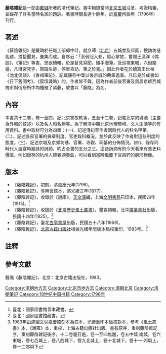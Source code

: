 '''藤陰雜記'''是一部由[[戴璐|戴璐]]所著的清代筆記。書中輯錄當時[[五城_(北京)|北京五城]]沿革，考證精審，並錄存了許多當時名家的題詠。著書時間長達十餘年，於[[嘉慶|嘉慶]]丙辰年（1796年）刊行。
==著述==
《藤陰雜記》是戴璐於任職工部郎中時，就京師（[[北京|北京]]）五城並及郊區，搜訪坊巷名跡，掇拾聞見，彙集而成。自序云：「余弱冠入都，留心掌故，嘗閱王漁洋《偶談》、《筆記》等書，思欲續輯，於是目見耳聞，隨手漫筆。及巡視東城，六街踏遍，凡琳宮梵宇，賢蹤名跡，停車咨訪，筆之於書。」因此作者在於續寫王世禎《池北偶談》、《香祖筆記》，記載康熙中葉以後京城的典章逸事。凡已見於成書如《日下舊聞考》、《宸垣識略》的，作者皆不錄。因為作者前後官署及賃居京師西城槐市斜街居所中均種植了紫藤，故書以「藤陰」為名。
==內容==
本書共十二卷，卷一至四，記北京掌故軼事，五至十二卷，記載北京的城池（主要為外城的敘述）以及名人和名勝等。為了解清中期北京地理環境、文人生活等的有用資料。書中取材可分為四類：(一)、記述清初至作者同時代人的科名甲第。(二)、記述各部官署的典章制度、官吏銓科概況，並於此反映了作者對這些制度的態度。(三)、記述京城及京郊坊巷、官署、寺觀、祠墓的分佈情況。(四)、錄存同時代人游宴時題詠的詩詞，約占全書的五分之三。這些詩詞有的今天看來有些史料價值，例如錄存的杭州人韓春湖套曲，可以看到當時風塵下官員們的窮形極像。
==版本==
*《藤陰雜記》，初刻，清嘉慶元年(1796)。
*《藤陰雜記》，吳興會館本，清光緒三年(1877)。
*《藤陰雜記》，收錄於《說庫》，[[王文濡|王文濡]]編，上海[[文明書局|文明書局]]石印本，民國四年(1915)。<ref>臺北：國家圖書館善本藏書。</ref>
*《藤陰雜記》，收錄於《[[北京歷史風土叢書|北京歷史風土叢書]]》，瞿宣穎輯，北平[[廣業書社|廣業書社]]出版，民國十四年(1925)。<ref>臺北：國家圖書館藏書。</ref>
*《藤陰雜記》，臺北[[古亭書屋|古亭書屋]]出版，民國五十八年(1969)。
*《藤陰雜記》，[[北京古籍出版社|北京古籍出版社]]根據光緒年間版本點校重印，1983年。<ref>1983年由施紹文以嘉慶原刻本為底本，光緒重印本做校對本，參考《風土叢書》本、《說庫》本，重校，上海古籍出版社出版。書有原序，重刻藤陰雜記序，重刻藤陰雜記後序，十二卷題目是，卷一至四無題，卷五中城 南城，卷六東城，卷七西城上，卷八西城下，卷九北城上，卷十北城下，卷十一 郊坰上，卷十二郊坰下</ref>

==註釋==
{{reflist}}

==參考文獻==
戴璐《藤陰雜記》，北京：北京古籍出版社，1983。

{{wikisource}}
[[Category:清朝地方志|Category:清朝地方志]]
[[Category:北京市地方志|Category:北京市地方志]]
[[Category:清朝北京|Category:清朝北京]]
[[Category:清朝筆記|Category:清朝筆記]]
[[Category:18世纪中国书籍|Category:18世纪中国书籍]]
[[Category:1796年|Category:1796年]]